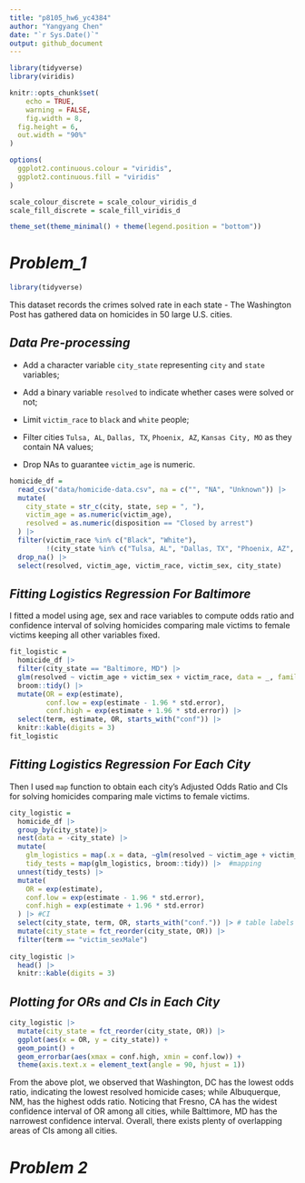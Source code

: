 ```yaml
---
title: "p8105_hw6_yc4384"
author: "Yangyang Chen"
date: "`r Sys.Date()`"
output: github_document
---
```

```r
library(tidyverse)
library(viridis)

knitr::opts_chunk$set(
	echo = TRUE,
	warning = FALSE,
	fig.width = 8, 
  fig.height = 6,
  out.width = "90%"
)

options(
  ggplot2.continuous.colour = "viridis",
  ggplot2.continuous.fill = "viridis"
)

scale_colour_discrete = scale_colour_viridis_d
scale_fill_discrete = scale_fill_viridis_d

theme_set(theme_minimal() + theme(legend.position = "bottom"))
```

# _Problem_1_
```r
library(tidyverse)
```
This dataset records the crimes solved rate in each state - The Washington Post has gathered data on homicides in 50 large U.S. cities.

## _Data Pre-processing_

* Add a character variable `city_state` representing `city` and `state` variables;

* Add a binary variable `resolved` to indicate whether cases were solved or not;

* Limit `victim_race` to `black` and `white` people;

* Filter cities `Tulsa, AL`, `Dallas, TX`, `Phoenix, AZ`, `Kansas City, MO` as they contain NA values;

* Drop NAs to guarantee `victim_age` is numeric.

```r
homicide_df = 
  read_csv("data/homicide-data.csv", na = c("", "NA", "Unknown")) |> 
  mutate(
    city_state = str_c(city, state, sep = ", "),
    victim_age = as.numeric(victim_age),
    resolved = as.numeric(disposition == "Closed by arrest")
  ) |> 
  filter(victim_race %in% c("Black", "White"),
         !(city_state %in% c("Tulsa, AL", "Dallas, TX", "Phoenix, AZ", "Kansas City, MO"))) |> 
  drop_na() |> 
  select(resolved, victim_age, victim_race, victim_sex, city_state)
```

## _Fitting Logistics Regression For Baltimore_

I fitted a model using age, sex and race variables to compute odds ratio and confidence interval of solving homicides comparing male victims to female victims keeping all other variables fixed.

```r
fit_logistic = 
  homicide_df |> 
  filter(city_state == "Baltimore, MD") |> 
  glm(resolved ~ victim_age + victim_sex + victim_race, data = _, family = binomial()) |>
  broom::tidy() |> 
  mutate(OR = exp(estimate),
         conf.low = exp(estimate - 1.96 * std.error),
         conf.high = exp(estimate + 1.96 * std.error)) |> 
  select(term, estimate, OR, starts_with("conf")) |> 
  knitr::kable(digits = 3)
fit_logistic
```

## _Fitting Logistics Regression For Each City_

Then I used `map` function to obtain each city's Adjusted Odds Ratio and CIs for solving homicides comparing male victims to female victims.

```r
city_logistic = 
  homicide_df |> 
  group_by(city_state)|> 
  nest(data = -city_state) |> 
  mutate(
    glm_logistics = map(.x = data, ~glm(resolved ~ victim_age + victim_sex + victim_race, data = .x, family = binomial())),
    tidy_tests = map(glm_logistics, broom::tidy)) |>  #mapping
  unnest(tidy_tests) |> 
  mutate(
    OR = exp(estimate),
    conf.low = exp(estimate - 1.96 * std.error),
    conf.high = exp(estimate + 1.96 * std.error)
  ) |> #CI
  select(city_state, term, OR, starts_with("conf.")) |> # table labels
  mutate(city_state = fct_reorder(city_state, OR)) |> 
  filter(term == "victim_sexMale") 
  
city_logistic |> 
  head() |> 
  knitr::kable(digits = 3)

```

## _Plotting for ORs and CIs in Each City_

```r
city_logistic |> 
  mutate(city_state = fct_reorder(city_state, OR)) |> 
  ggplot(aes(x = OR, y = city_state)) +
  geom_point() +
  geom_errorbar(aes(xmax = conf.high, xmin = conf.low)) +
  theme(axis.text.x = element_text(angle = 90, hjust = 1))
```

From the above plot, we observed that Washington, DC has the lowest odds ratio, indicating the lowest resolved homicide cases; while Albuquerque, NM, has the highest odds ratio. Noticing that Fresno, CA has the widest confidence interval of OR among all cities, while Balttimore, MD has the narrowest confidence interval. Overall, there exists plenty of overlapping areas of CIs among all cities.

# _Problem 2_

